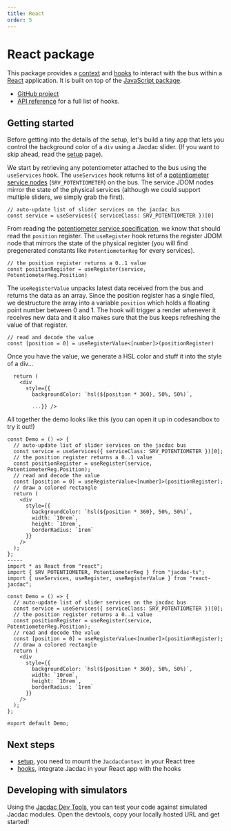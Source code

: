 ```yaml
---
title: React
order: 5
---
```


# React package

This package provides a [context](/clients/javascript/react/setup/) and [hooks](/clients/javascript/react/hooks/) to interact with the bus within a [React](https://reactjs.org/) application.
It is built on top of the [JavaScript package](/clients/javascript).

-   [GitHub project](https://github.com/jacdac/react-jacdac)
-   [API reference](https://jacdac.github.io/react-jacdac/) for a full list of hooks.

## Getting started

Before getting into the details of the setup, let's build a tiny app that lets you control the
background color of a `div` using a Jacdac slider. (If you want to skip ahead, read the [setup](/clients/javascript/react/setup) page).

We start by retrieving any potentiometer attached to the bus using the `useServices` hook.
The `useServices` hook returns list of a [potentiometer service nodes](/services/potentiometer/) (`SRV_POTENTIOMETER`) on the bus.
The service JDOM nodes mirror the state of the physical services (although we could support multiple sliders, we simply grab the first).

```tsx
// auto-update list of slider services on the jacdac bus
const service = useServices({ serviceClass: SRV_POTENTIOMETER })[0]
```

From reading the [potentiometer service specification](/services/potentiometer), we know that should read the `position` register.
The `useRegister` hook returns the register JDOM node that mirrors the state of the physical register
(you will find pregenerated constants like `PotentiometerReg` for every services).

```tsx
// the position register returns a 0..1 value
const positionRegister = useRegister(service, PotentiometerReg.Position)
```

The `useRegisterValue` unpacks latest data received from the bus and returns the data as an array.
Since the position register has a single filed, we destructure the array into a variable `position`
which holds a floating point number between 0 and 1.
The hook will trigger a render whenever it receives new data
and it also makes sure that the bus keeps refreshing the value of that register.

```tsx
// read and decode the value
const [position = 0] = useRegisterValue<[number]>(positionRegister)
```

Once you have the value, we generate a HSL color and stuff it into the style of a div...

```tsx
  return (
    <div
      style={{
        backgroundColor: `hsl(${position * 360}, 50%, 50%)`,

        ...}} />
```

All together the demo looks like this (you can open it up in codesandbox to try it out!)

```tsx
const Demo = () => {
  // auto-update list of slider services on the jacdac bus
  const service = useServices({ serviceClass: SRV_POTENTIOMETER })[0];
  // the position register returns a 0..1 value
  const positionRegister = useRegister(service, PotentiometerReg.Position);
  // read and decode the value
  const [position = 0] = useRegisterValue<[number]>(positionRegister);
  // draw a colored rectangle
  return (
    <div
      style={{
        backgroundColor: `hsl(${position * 360}, 50%, 50%)`,
        width: `10rem`,
        height: `10rem`,
        borderRadius: `1rem`
      }}
    />
  );
};
-----
import * as React from "react";
import { SRV_POTENTIOMETER, PotentiometerReg } from "jacdac-ts";
import { useServices, useRegister, useRegisterValue } from "react-jacdac";

const Demo = () => {
  // auto-update list of slider services on the jacdac bus
  const service = useServices({ serviceClass: SRV_POTENTIOMETER })[0];
  // the position register returns a 0..1 value
  const positionRegister = useRegister(service, PotentiometerReg.Position);
  // read and decode the value
  const [position = 0] = useRegisterValue<[number]>(positionRegister);
  // draw a colored rectangle
  return (
    <div
      style={{
        backgroundColor: `hsl(${position * 360}, 50%, 50%)`,
        width: `10rem`,
        height: `10rem`,
        borderRadius: `1rem`
      }}
    />
  );
};

export default Demo;
```

## Next steps

-   [setup](/clients/javascript/react/setup/), you need to mount the `JacdacContext` in your React tree
-   [hooks](/clients/javascript/react/hooks/), integrate Jacdac in your React app with the hooks

## Developing with simulators

Using the [Jacdac Dev Tools](/clients/javascript/devtools), you can test your code against simulated Jacdac modules. Open the devtools, copy your locally hosted URL and get started!
